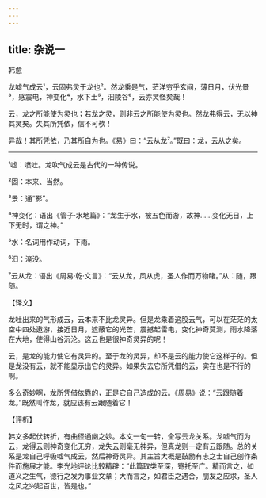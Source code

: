 ```yaml
---
---
---
```

title: 杂说一
---




韩愈

龙嘘气成云¹，云固弗灵于龙也²。然龙乘是气，茫洋穷乎玄间，薄日月，伏光景³，感震电，神变化⁴，水下土⁵，汩陵谷⁶，云亦灵怪矣哉！

云，龙之所能使为灵也；若龙之灵，则非云之所能使为灵也。然龙弗得云，无以神其灵矣。失其所凭依，信不可欤！

异哉！其所凭依，乃其所自为也。《易》曰：“云从龙⁷。”既曰：龙，云从之矣。



***



¹嘘：喷吐。龙吹气成云是古代的一种传说。

²固：本来、当然。

³景：通“影”。

⁴神变化：语出《管子·水地篇》：“龙生于水，被五色而游，故神……变化无日，上下无时，谓之神。”

⁵水：名词用作动词，下雨。

⁶汩：淹没。

⁷云从龙：语出《周易·乾·文言》：“云从龙，风从虎，圣人作而万物睹。”从：随，跟随。

【译文】

龙吐出来的气形成云，云本来不比龙灵异。但是龙乘着这股云气，可以在茫茫的太空中四处遨游，接近日月，遮蔽它的光芒，震撼起雷电，变化神奇莫测，雨水降落在大地，使得山谷沉沦。这云也是很神奇灵异的呢！

云，是龙的能力使它有灵异的。至于龙的灵异，却不是云的能力使它这样子的。但是龙没有云，就不能显示出它的灵异。如果失去它所凭借的云，实在也是不行的啊。

多么奇妙啊，龙所凭借依靠的，正是它自己造成的云。《周易》说：“云跟随着龙。”既然叫作龙，就应该有云跟随着它！

【评析】

韩文多起伏转折，有曲径通幽之妙。本文一句一转，全写云龙关系。龙嘘气而为云，龙得云则神奇变化无穷，龙失云则毫无神异，但真龙则一定有云跟随。总的关系是龙自己呼吸嘘气成云，然后神奇灵异。其主旨大概是鼓励有志之士自己创作条件而施展才能。李光地评论比较精辟：“此篇取类至深，寄托至广。精而言之，如道义之生气，德行之发为事业文章；大而言之，如君臣之遇合，朋友之应求，圣人之风之兴起百世，皆是也。”